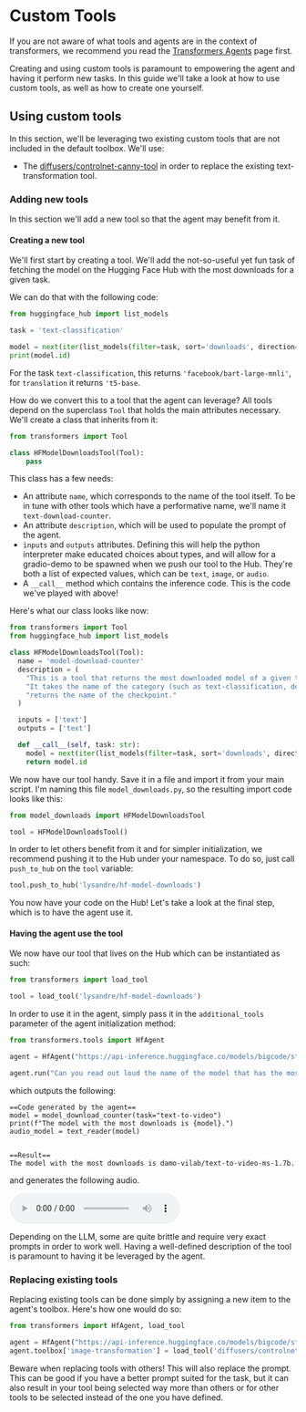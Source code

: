 <!--Copyright 2022 The HuggingFace Team. All rights reserved.

Licensed under the Apache License, Version 2.0 (the "License"); you may not use this file except in compliance with
the License. You may obtain a copy of the License at

http://www.apache.org/licenses/LICENSE-2.0

Unless required by applicable law or agreed to in writing, software distributed under the License is distributed on
an "AS IS" BASIS, WITHOUT WARRANTIES OR CONDITIONS OF ANY KIND, either express or implied. See the License for the
specific language governing permissions and limitations under the License.
-->

# Custom Tools

<Tip>

If you are not aware of what tools and agents are in the context of transformers, we recommend you read the
[Transformers Agents](transformers_agents) page first.

</Tip>

Creating and using custom tools is paramount to empowering the agent and having it perform new tasks. In this guide
we'll take a look at how to use custom tools, as well as how to create one yourself.

## Using custom tools

In this section, we'll be leveraging two existing custom tools that are not included in the default toolbox. We'll
use:
- The [diffusers/controlnet-canny-tool](https://huggingface.co/spaces/diffusers/controlnet-canny-tool) in order to
  replace the existing text-transformation tool.

### Adding new tools

In this section we'll add a new tool so that the agent may benefit from it.

#### Creating a new tool

We'll first start by creating a tool. We'll add the not-so-useful yet fun task of fetching the model on the Hugging Face
Hub with the most downloads for a given task.

We can do that with the following code:

```python
from huggingface_hub import list_models

task = 'text-classification'

model = next(iter(list_models(filter=task, sort='downloads', direction=-1)))
print(model.id)
```

For the task `text-classification`, this returns `'facebook/bart-large-mnli'`, for `translation` it returns `'t5-base`.

How do we convert this to a tool that the agent can leverage? All tools depend on the superclass `Tool` that holds the
main attributes necessary. We'll create a class that inherits from it:

```python
from transformers import Tool

class HFModelDownloadsTool(Tool):
    pass
```

This class has a few needs:
- An attribute `name`, which corresponds to the name of the tool itself. To be in tune with other tools which have a
  performative name, we'll name it `text-download-counter`.
- An attribute `description`, which will be used to populate the prompt of the agent.
- `inputs` and `outputs` attributes. Defining this will help the python interpreter make educated choices about types,
  and will allow for a gradio-demo to be spawned when we push our tool to the Hub. They're both a list of expected
  values, which can be `text`, `image`, or `audio`.
- A `__call__` method which contains the inference code. This is the code we've played with above!

Here's what our class looks like now:

```python
from transformers import Tool
from huggingface_hub import list_models

class HFModelDownloadsTool(Tool):
  name = 'model-download-counter'
  description = (
    "This is a tool that returns the most downloaded model of a given task on the Hugging Face Hub. "
    "It takes the name of the category (such as text-classification, depth-estimation, etc), and "
    "returns the name of the checkpoint."
  )

  inputs = ['text']
  outputs = ['text']

  def __call__(self, task: str):
    model = next(iter(list_models(filter=task, sort='downloads', direction=-1)))
    return model.id
```

We now have our tool handy. Save it in a file and import it from your main script. I'm naming this file
`model_downloads.py`, so the resulting import code looks like this:

```python
from model_downloads import HFModelDownloadsTool

tool = HFModelDownloadsTool()
```
In order to let others benefit from it and for simpler initialization, we recommend pushing it to the Hub under your 
namespace. To do so, just call `push_to_hub` on the `tool` variable:

```python
tool.push_to_hub('lysandre/hf-model-downloads')
```

You now have your code on the Hub! Let's take a look at the final step, which is to have the agent use it.

#### Having the agent use the tool

We now have our tool that lives on the Hub which can be instantiated as such:

```python
from transformers import load_tool

tool = load_tool('lysandre/hf-model-downloads')
```

In order to use it in the agent, simply pass it in the `additional_tools` parameter of the agent initialization method:

```python
from transformers.tools import HfAgent

agent = HfAgent("https://api-inference.huggingface.co/models/bigcode/starcoder", additional_tools=[tool])

agent.run("Can you read out loud the name of the model that has the most download in the 'text-to-video' task on the Hugging Face Hub?")
```
which outputs the following:
```
==Code generated by the agent==
model = model_download_counter(task="text-to-video")
print(f"The model with the most downloads is {model}.")
audio_model = text_reader(model)


==Result==
The model with the most downloads is damo-vilab/text-to-video-ms-1.7b.
```

and generates the following audio.

<audio controls><source src="https://huggingface.co/datasets/huggingface/documentation-images/resolve/main/transformers/damo.wav" type="audio/wav"> your browser does not support the audio element. </audio>

<Tip>

Depending on the LLM, some are quite brittle and require very exact prompts in order to work well. Having a well-defined
description of the tool is paramount to having it be leveraged by the agent.

</Tip>

### Replacing existing tools

Replacing existing tools can be done simply by assigning a new item to the agent's toolbox. Here's how one would do so:

```python
from transformers import HfAgent, load_tool

agent = HfAgent("https://api-inference.huggingface.co/models/bigcode/starcoder")
agent.toolbox['image-transformation'] = load_tool('diffusers/controlnet-canny-tool')
```

<Tip>

Beware when replacing tools with others! This will also replace the prompt. This can be good if you have a better
prompt suited for the task, but it can also result in your tool being selected way more than others or for other
tools to be selected instead of the one you have defined.

</Tip>
